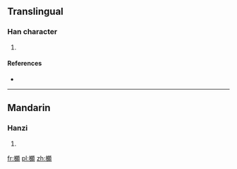 ==Translingual==

===Han character===
{{Han char|rn=75|rad=木|as=14|sn=18|four=4198<sub>6</sub>|canj=木木水金 (DDEC)}}

# {{defn|Han|sort=木14}}

====References====
* {{Han ref|kx=0559.250|dkj=15769|hdz=21311.070|uh=6AC7|ud=27335|bh=EFE5|bd=61413}}

----

==Mandarin==

===Hanzi===
{{cmn-hanzi|pin=[[pó]] ([[po2]])|wg=p'o<sup>2</sup>}}

# {{defn|lang=cmn|sort=木14}}

[[fr:櫇]]
[[pl:櫇]]
[[zh:櫇]]